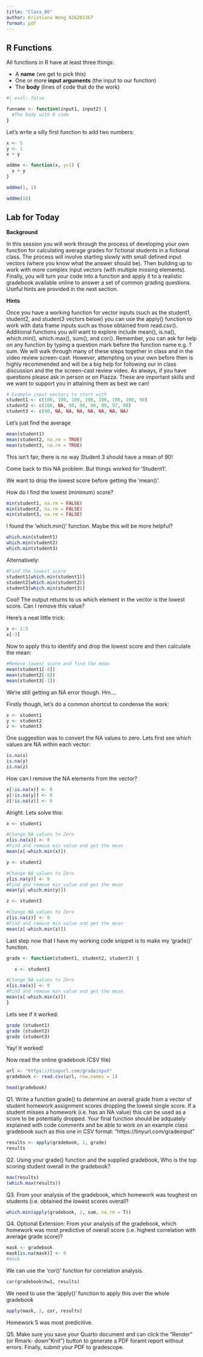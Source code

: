 ```yaml
---
title: "Class_06"
author: Kristiana Wong A16281367
format: pdf
---
```

## R Functions

All functions in R have at least three things:

- A **name**  (we get to pick this)
- One or more **input arguments** (the input to our function)
- The **body** (lines of code that do the work)

```r
#| eval: false

funname <- function(input1, input2) {
  #The body with R code
}
```

Let's write a silly first function to add two numbers:

```r
x <- 5
y <- 1
x + y
```

```r
addme <- function(x, y=1) {
  x + y
}
```

```r
addme(1, 1)
```

```r
addme(10)
```

## Lab for Today

**Background**

In this session you will work through the process of developing your own function for calculating average grades for fictional students in a fictional class.
The process will involve starting slowly with small defined input vectors (where you know what the answer should be). Then building up to work with more complex input vectors (with multiple missing elements).
Finally, you will turn your code into a function and apply it to a realistic gradebook available online to answer a set of common grading questions. Useful hints are provided in the next section.

**Hints**

Once you have a working function for vector inputs (such as the student1, student2, and student3 vectors below) you can use the apply() function to work with data frame inputs such as those obtained from read.csv().
Additional functions you will want to explore include mean(), is.na(), which.min(), which.max(), sum(), and cor(). Remember, you can ask for help on any function by typing a question mark before the function name e.g. ?sum.
We will walk through many of these steps together in class and in the video review screen-cast. However, attempting on your own before then is highly recommended and will be a big help for following our in class discussion and the the screen-cast review video. As always, if you have questions please ask in person or on Piazza. These are important skills and we want to support you in attaining them as best we can!

```r
# Example input vectors to start with
student1 <- c(100, 100, 100, 100, 100, 100, 100, 90)
student2 <- c(100, NA, 90, 90, 90, 90, 97, 80)
student3 <- c(90, NA, NA, NA, NA, NA, NA, NA)
```

Let's just find the average
```r
mean(student1)
mean(student2, na.rm = TRUE)
mean(student3, na.rm = TRUE)
```

This isn't fair, there is no way Student 3 should have a mean of 90!

Come back to this NA problem. But things worked for 'Student1'.

We want to drop the lowest score before getting the 'mean()'.

How do I find the lowest (minimum) score?

```r
min(student1, na.rm = FALSE)
min(student2, na.rm = FALSE)
min(student3, na.rm = FALSE)
```

I found the 'which.min()' function. Maybe this will be more helpful?

```r
which.min(student1)
which.min(student2)
which.min(student3)
```

Alternatively:
```r
#Find the lowest score
student1[which.min(student1)]
student2[which.min(student2)]
student3[which.min(student3)]
```

Cool! The output returns to us which element in the vector is the lowest score. Can I remove this value?

Here's a neat little trick:
```r
x <- 1:5
x[-3]
```

Now to apply this to identify and drop the lowest score and then calculate the mean:
```r
#Remove lowest score and find the mean
mean(student1[-8])
mean(student2[-8])
mean(student3[-1])
```
We're still getting an NA error though. Hm....

Firstly though, let's do a common shortcut to condense the work:
```r
x <- student1
y <- student2
z <- student3
```

One suggestion was to convert the NA values to zero. Lets first see which values are NA within each vector:
```r
is.na(x)
is.na(y)
is.na(z)
```

How can I remove the NA elements from the vector?
```r
x[!is.na(x)] <- 0
y[!is.na(y)] <- 0
z[!is.na(z)] <- 0
```

Alright. Lets solve this:
```r
x <- student1

#Change NA values to Zero
x[is.na(x)] <- 0
#Find and remove min value and get the mean
mean(x[-which.min(x)])
```

```r
y <- student2

#Change NA values to Zero
y[is.na(y)] <- 0
#Find and remove min value and get the mean
mean(y[-which.min(y)])
```

```r
z <- student3

#Change NA values to Zero
z[is.na(z)] <- 0
#Find and remove min value and get the mean
mean(z[-which.min(z)])
```

Last step now that I have my working code snippet is to make my 'grade()' function.
```r
grade <- function(student1, student2, student3) {

   x <- student1

#Change NA values to Zero
x[is.na(x)] <- 0
#Find and remove min value and get the mean
mean(x[-which.min(x)])
}
```

Lets see if it worked:
```r
grade (student1)
grade (student2)
grade (student3)
```

Yay! It worked!

Now read the online gradebook (CSV file)
```r
url <- "https://tinyurl.com/gradeinput"
gradebook <- read.csv(url, row.names = 1)

head(gradebook)
```
Q1. Write a function grade() to determine an overall grade from a vector of student homework assignment scores dropping the lowest single score. If a student misses a homework (i.e. has an NA value) this can be used as a score to be potentially dropped. Your final function should be adquately explained with code comments and be able to work on an example class gradebook such as this one in CSV format: “https://tinyurl.com/gradeinput” 

```r
results <- apply(gradebook, 1, grade)
results
```

Q2. Using your grade() function and the supplied gradebook, Who is the top scoring student overall in the gradebook?
```r
max(results)
(which.max(results))
```

Q3. From your analysis of the gradebook, which homework was toughest on students (i.e. obtained the lowest scores overall?
```r
which.min(apply(gradebook, 2, sum, na.rm = T))
```

Q4. Optional Extension: From your analysis of the gradebook, which homework was most predictive of overall score (i.e. highest correlation with average grade score)?
```r
mask <- gradebook
mask[is.na(mask)] <- 0
#mask

```
We can use the 'cor()' function for correlation analysis.
```r
cor(gradebook$hw1, results)
```
We need to use the 'apply()' function to apply this over the whole gradebook
```r
apply(mask, 2, cor, results)
```
Homework 5 was most predicitive.

Q5. Make sure you save your Quarto document and can click the “Render” (or Rmark- down”Knit”) button to generate a PDF foramt report without errors. Finally, submit your PDF to gradescope.